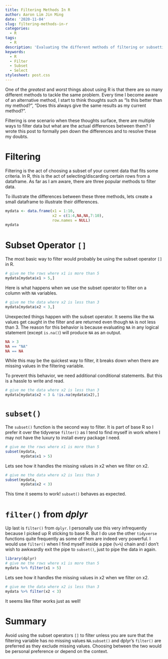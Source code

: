 ```yaml
---
title: Filtering Methods In R
author: Aaron Lim Jin Ming
date: '2020-11-04'
slug: filtering-methods-in-r
categories:
  - R
tags:
  - R
description: 'Evaluating the different methods of filtering or subsetting data in R.'
keywords:
  - R
  - Filter
  - Subset
  - Select
stylesheet: post.css
---
```


One of the *greatest* and *worst* things about using R is that there are so many different methods to tackle the same problem. Every time I become aware of an alternative method, I start to think thoughts such as "Is this better than my method?", "Does this always give the same results as my current method?".

Filtering is one scenario when these thoughts surface, there are multiple ways to filter data but what are the actual differences between them? I wrote this post to formally pen down the differences and to resolve these my doubts.

# Filtering

Filtering is the act of choosing a subset of your current data that fits some criteria. In R, this is the act of selecting/discarding certain rows from a dataframe. As far as I am aware, there are three popular methods to filter data.

To illustrate the differences between these three methods, lets create a small dataframe to illustrate their differences.

```r
mydata <- data.frame(x1 = 1:10,
                     x2 = c(1:4,NA,NA,7:10),
                     row.names = NULL)
mydata
```

# Subset Operator `[]`

The most basic way to filter would probably be using the subset operator `[]` in R.

```r
# give me the rows where x1 is more than 5
mydata[mydata$x1 > 5,]
```

Here is what happens when we use the subset operator to filter on a column with `NA` variables.

```r
# give me the data where x2 is less than 3
mydata[mydata$x2 < 3,]
```

Unexpected things happen with the subset operator. It seems like the `NA` values get caught in the filter and are returned even though `NA` is not less than 3. The reason for this behavior is because evaluating `NA` in any logical statement (except `is.na()`) will produce `NA` as an output.

```r
NA > 3
NA == "NA"
NA == NA
```

While this may be the quickest way to filter, it breaks down when there are missing values in the filtering variable.

To prevent this behavior, we need additional conditional statements. But this is a hassle to write and read.

```r
# give me the data where x2 is less than 3
mydata[mydata$x2 < 3 & !is.na(mydata$x2),]
```

# `subset()`

The `subset()` function is the second way to filter. It is part of base R so I prefer it over the tidyverse `filter()` as I tend to find myself in work where I may not have the luxury to install every package I need. 

```r
# give me the rows where x1 is more than 5
subset(mydata,
       mydata$x1 > 5)
```

Lets see how it handles the missing values in x2 when we filter on x2.

```r
# give me the data where x2 is less than 3
subset(mydata,
       mydata$x2 < 3)
```

This time it seems to work! `subset()` behaves as expected.

# `filter()` from *dplyr*

Up last is `filter()` from `dplyr`. I personally use this very infrequently because I picked up R sticking to base R. But I do use the other `tidyverse` functions quite frequently as some of them are indeed very powerful. I would use `filter()` when I find myself inside a pipe (`%>%`) chain and I don't wish to awkwardly exit the pipe to `subset()`, just to pipe the data in again.

```r
library(dplyr)
# give me the rows where x1 is more than 5
mydata %>% filter(x1 > 5)
```

Lets see how it handles the missing values in x2 when we filter on x2.

```r
# give me the data where x2 is less than 3
mydata %>% filter(x2 < 3)
```

It seems like filter works just as well!

# Summary

Avoid using the subset operators `[]` to filter unless you are sure that the filtering variable has no missing values `NA`.`subset()` and dplyr's `filter()` are preferred as they exclude missing values. Choosing between the two would be personal preference or depend on the context.
